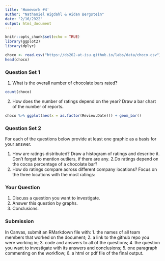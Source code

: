 ```yaml
---
title: 'Homework #4'
author: "Nathaniel Wigdahl & Aidan Bergstein"
date: "2/16/2022"
output: html_document
---
```


```r
knitr::opts_chunk$set(echo = TRUE)
library(ggplot2)
library(dplyr)
```
```r
choco <- read.csv("https://ds202-at-isu.github.io/labs/data/choco.csv")
head(choco)
```

### Question Set 1

1.  What is the overall number of chocolate bars rated?

```r
count(choco)
```

2. How does the number of ratings depend on the year? Draw a bar chart of the number of reports.

```r
choco %>% ggplot(aes(x = as.factor(Review.Date))) + geom_bar()
```
### Question Set 2

For each of the questions below provide at least one graphic as a basis for your answer.

   1. How are ratings distributed? Draw a histogram of ratings and describe it. Don’t forget to mention outliers, if there are any.
   2.Do ratings depend on the cocoa percentage of a chocolate bar?
   3. How do ratings compare across different company locations? Focus on the three locations with the most ratings:

### Your Question

1. Discuss a question you want to investigate.
2. Answer this question by graphs.
3. Conclusions.



### Submission
In Canvas, submit an RMarkdown file with:
1. the names of all team members that worked on the document;
2. a link to the github repo you were working in;
3. code and answers to all of the questions;
4. the question you want to investigate with its answers and conclusions;
5. one paragraph commenting on the workflow;
6. a html or pdf file of the final output.



